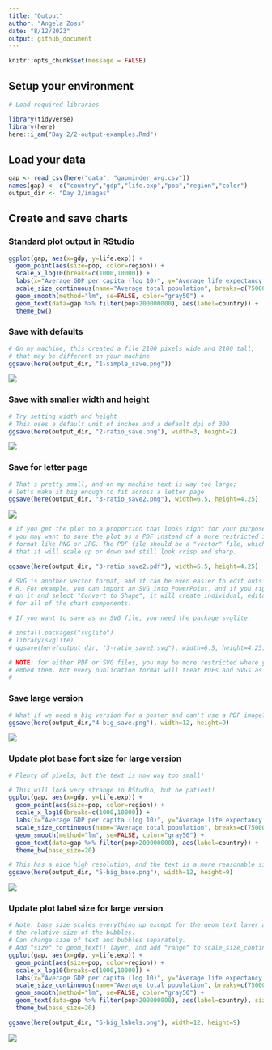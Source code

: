 ```yaml
---
title: "Output"
author: "Angela Zoss"
date: "8/12/2023"
output: github_document
---
```


```r
knitr::opts_chunk$set(message = FALSE)
```

## Setup your environment

```r

# Load required libraries

library(tidyverse)
library(here)
here::i_am("Day 2/2-output-examples.Rmd")

```

## Load your data

```r

gap <- read_csv(here("data", "gapminder_avg.csv"))
names(gap) <- c("country","gdp","life.exp","pop","region","color")
output_dir <- "Day 2/images"

```

## Create and save charts

### Standard plot output in RStudio

```r

ggplot(gap, aes(x=gdp, y=life.exp)) +
  geom_point(aes(size=pop, color=region)) +
  scale_x_log10(breaks=c(1000,10000)) + 
  labs(x="Average GDP per capita (log 10)", y="Average life expectancy at birth", title="Averages across all years of the traditional Gapminder dataset", color="Region") +
  scale_size_continuous(name="Average total population", breaks=c(7500000,75000000,750000000),labels=c("7.5 million","75 million","750 million")) +
  geom_smooth(method="lm", se=FALSE, color="gray50") +
  geom_text(data=gap %>% filter(pop>200000000), aes(label=country)) +
  theme_bw()

```

### Save with defaults

```r
# On my machine, this created a file 2100 pixels wide and 2100 tall; 
# that may be different on your machine
ggsave(here(output_dir, "1-simple_save.png"))
```

![](images/1-simple_save.png)

### Save with smaller width and height

```r
# Try setting width and height
# This uses a default unit of inches and a default dpi of 300
ggsave(here(output_dir, "2-ratio_save.png"), width=3, height=2)
```

![](images/2-ratio_save.png)

### Save for letter page

```r
# That's pretty small, and on my machine text is way too large; 
# let's make it big enough to fit across a letter page
ggsave(here(output_dir, "3-ratio_save2.png"), width=6.5, height=4.25)
```

![](images/3-ratio_save2.png)

```r
# If you get the plot to a proportion that looks right for your purposes,
# you may want to save the plot as a PDF instead of a more restricted image 
# format like PNG or JPG. The PDF file should be a "vector" file, which means
# that it will scale up or down and still look crisp and sharp.

ggsave(here(output_dir, "3-ratio_save2.pdf"), width=6.5, height=4.25)

# SVG is another vector format, and it can be even easier to edit outside of
# R. For example, you can import an SVG into PowerPoint, and if you right-click
# on it and select "Convert to Shape", it will create individual, editable shapes
# for all of the chart components.

# If you want to save as an SVG file, you need the package svglite.

# install.packages("svglite")
# library(svglite)
# ggsave(here(output_dir, "3-ratio_save2.svg"), width=6.5, height=4.25)

# NOTE: for either PDF or SVG files, you may be more restricted where you can
# embed them. Not every publication format will treat PDFs and SVGs as images.
# 

```


### Save large version

```r
# What if we need a big version for a poster and can't use a PDF image?
ggsave(here(output_dir,"4-big_save.png"), width=12, height=9)
```

![](images/4-big_save.png)

### Update plot base font size for large version

```r
# Plenty of pixels, but the text is now way too small!

# This will look very strange in RStudio, but be patient!
ggplot(gap, aes(x=gdp, y=life.exp)) +
  geom_point(aes(size=pop, color=region)) +
  scale_x_log10(breaks=c(1000,10000)) + 
  labs(x="Average GDP per capita (log 10)", y="Average life expectancy at birth", title="Averages across all years of the traditional Gapminder dataset", color="Region") +
  scale_size_continuous(name="Average total population", breaks=c(7500000,75000000,750000000),labels=c("7.5 million","75 million","750 million")) +
  geom_smooth(method="lm", se=FALSE, color="gray50") +
  geom_text(data=gap %>% filter(pop>200000000), aes(label=country)) +
  theme_bw(base_size=20)

# This has a nice high resolution, and the text is a more reasonable size
ggsave(here(output_dir, "5-big_base.png"), width=12, height=9)
```

![](images/5-big_base.png)

### Update plot label size for large version

```r
# Note: base_size scales everything up except for the geom_text layer and 
# the relative size of the bubbles.
# Can change size of text and bubbles separately.
# Add "size" to geom_text() layer, and add "range" to scale_size_continuous().
ggplot(gap, aes(x=gdp, y=life.exp)) +
  geom_point(aes(size=pop, color=region)) +
  scale_x_log10(breaks=c(1000,10000)) + 
  labs(x="Average GDP per capita (log 10)", y="Average life expectancy at birth", title="Averages across all years of the traditional Gapminder dataset", color="Region") +
  scale_size_continuous(name="Average total population", breaks=c(7500000,75000000,750000000),labels=c("7.5 million","75 million","750 million"), range = c(1, 18)) +
  geom_smooth(method="lm", se=FALSE, color="gray50") +
  geom_text(data=gap %>% filter(pop>200000000), aes(label=country), size=10) +
  theme_bw(base_size=20)

ggsave(here(output_dir, "6-big_labels.png"), width=12, height=9)

```

![](images/6-big_labels.png)